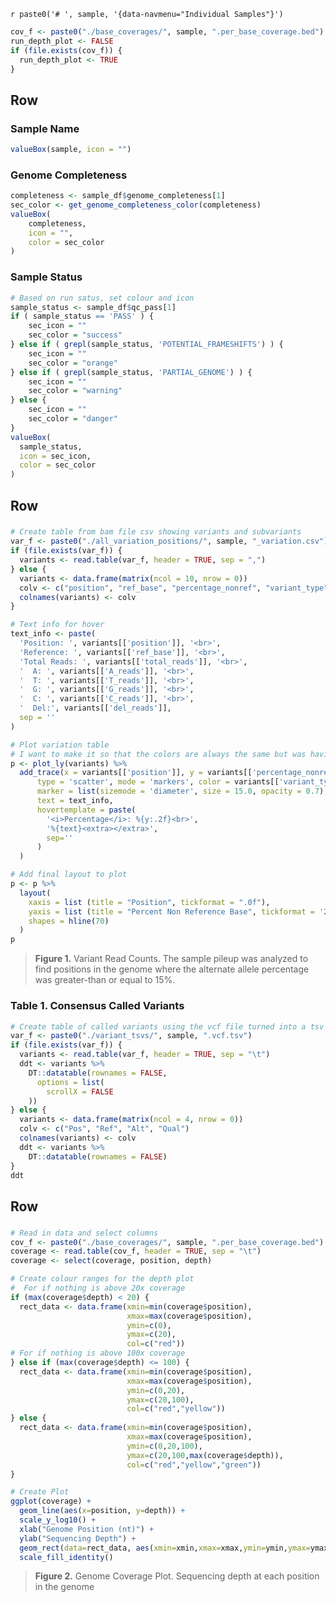 <!-- Dynamically create individual sample rmd pages under the same datanav menu -->
`r paste0('# ', sample, '{data-navmenu="Individual Samples"}')`

```r
cov_f <- paste0("./base_coverages/", sample, ".per_base_coverage.bed")
run_depth_plot <- FALSE
if (file.exists(cov_f)) {
  run_depth_plot <- TRUE
}
```

Row
------------------------------

### Sample Name
```r
valueBox(sample, icon = "")
```

### Genome Completeness
```r
completeness <- sample_df$genome_completeness[1]
sec_color <- get_genome_completeness_color(completeness)
valueBox(
    completeness,
    icon = "",
    color = sec_color
)
```

### Sample Status
```r
# Based on run satus, set colour and icon
sample_status <- sample_df$qc_pass[1]
if ( sample_status == 'PASS' ) {
    sec_icon = ""
    sec_color = "success"
} else if ( grepl(sample_status, 'POTENTIAL_FRAMESHIFTS') ) {
    sec_icon = ""
    sec_color = "orange"
} else if ( grepl(sample_status, 'PARTIAL_GENOME') ) {
    sec_icon = ""
    sec_color = "warning"
} else {
    sec_icon = ""
    sec_color = "danger"
}
valueBox(
  sample_status,
  icon = sec_icon,
  color = sec_color
)
```

Row {data-height=600}
------------------------------

### {-}

```r
# Create table from bam file csv showing variants and subvariants
var_f <- paste0("./all_variation_positions/", sample, "_variation.csv")
if (file.exists(var_f)) {
  variants <- read.table(var_f, header = TRUE, sep = ",")
} else {
  variants <- data.frame(matrix(ncol = 10, nrow = 0))
  colv <- c("position", "ref_base", "percentage_nonref", "variant_type", "total_reads", "A_reads", "T_reads", "C_reads", "G_reads", "del_reads")
  colnames(variants) <- colv
}

# Text info for hover
text_info <- paste(
  'Position: ', variants[['position']], '<br>',
  'Reference: ', variants[['ref_base']], '<br>',
  'Total Reads: ', variants[['total_reads']], '<br>',
  '  A: ', variants[['A_reads']], '<br>',
  '  T: ', variants[['T_reads']], '<br>',
  '  G: ', variants[['G_reads']], '<br>',
  '  C: ', variants[['C_reads']], '<br>',
  '  Del:', variants[['del_reads']],
  sep = ''
)

# Plot variation table
# I want to make it so that the colors are always the same but was having some trouble with that
p <- plot_ly(variants) %>%
  add_trace(x = variants[['position']], y = variants[['percentage_nonref']],
      type = 'scatter', mode = 'markers', color = variants[['variant_type']],
      marker = list(sizemode = 'diameter', size = 15.0, opacity = 0.7),
      text = text_info,
      hovertemplate = paste(
        '<i>Percentage</i>: %{y:.2f}<br>',
        '%{text}<extra></extra>',
        sep=''
      )
  )

# Add final layout to plot
p <- p %>%
  layout(
    xaxis = list (title = "Position", tickformat = ".0f"),
    yaxis = list (title = "Percent Non Reference Base", tickformat = '2.%'),
    shapes = hline(70)
  )
p
```

> **Figure 1.** Variant Read Counts. The sample pileup was analyzed to find positions in the genome where
> the alternate allele percentage was greater-than or equal to 15%.

### **Table 1.** Consensus Called Variants {data-width=320}
```r
# Create table of called variants using the vcf file turned into a tsv
var_f <- paste0("./variant_tsvs/", sample, ".vcf.tsv")
if (file.exists(var_f)) {
  variants <- read.table(var_f, header = TRUE, sep = "\t")
  ddt <- variants %>%
    DT::datatable(rownames = FALSE,
      options = list(
        scrollX = FALSE
    ))
} else {
  variants <- data.frame(matrix(ncol = 4, nrow = 0))
  colv <- c("Pos", "Ref", "Alt", "Qual")
  colnames(variants) <- colv
  ddt <- variants %>%
    DT::datatable(rownames = FALSE)
}
ddt
```

Row
------------------------------
### {-}
```r
# Read in data and select columns
cov_f <- paste0("./base_coverages/", sample, ".per_base_coverage.bed")
coverage <- read.table(cov_f, header = TRUE, sep = "\t")
coverage <- select(coverage, position, depth)

# Create colour ranges for the depth plot
#  For if nothing is above 20x coverage
if (max(coverage$depth) < 20) {
  rect_data <- data.frame(xmin=min(coverage$position),
                          xmax=max(coverage$position),
                          ymin=c(0),
                          ymax=c(20),
                          col=c("red"))
# For if nothing is above 100x coverage
} else if (max(coverage$depth) <= 100) {
  rect_data <- data.frame(xmin=min(coverage$position),
                          xmax=max(coverage$position),
                          ymin=c(0,20),
                          ymax=c(20,100),
                          col=c("red","yellow"))
} else {
  rect_data <- data.frame(xmin=min(coverage$position),
                          xmax=max(coverage$position),
                          ymin=c(0,20,100),
                          ymax=c(20,100,max(coverage$depth)),
                          col=c("red","yellow","green"))
}

# Create Plot
ggplot(coverage) +
  geom_line(aes(x=position, y=depth)) +
  scale_y_log10() +
  xlab("Genome Position (nt)") +
  ylab("Sequencing Depth") +
  geom_rect(data=rect_data, aes(xmin=xmin,xmax=xmax,ymin=ymin,ymax=ymax,fill=col),alpha=0.1) +
  scale_fill_identity()
```

> **Figure 2.** Genome Coverage Plot. Sequencing depth at each position in the genome
